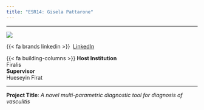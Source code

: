 ```yaml
---
title: "ESR14: Gisela Pattarone"
---
```


---

:::{layout="[30, 60, 50]" .profile-text}

![](https://github.com/helical-itn/helical-itn.github.io/blob/main/site/assets/esr_pictures/gisela_square.png?raw=true){.img-profile}

{{< fa brands linkedin >}}\  [LinkedIn](https://www.linkedin.com/in/giselapattarone)<br>


{{< fa building-columns >}} **Host Institution** <br> Firalis <br>
**Supervisor** <br> Hueseyin Firat

::: 

---

**Project Title**: *A novel multi-parametric diagnostic tool for diagnosis of vasculitis*
